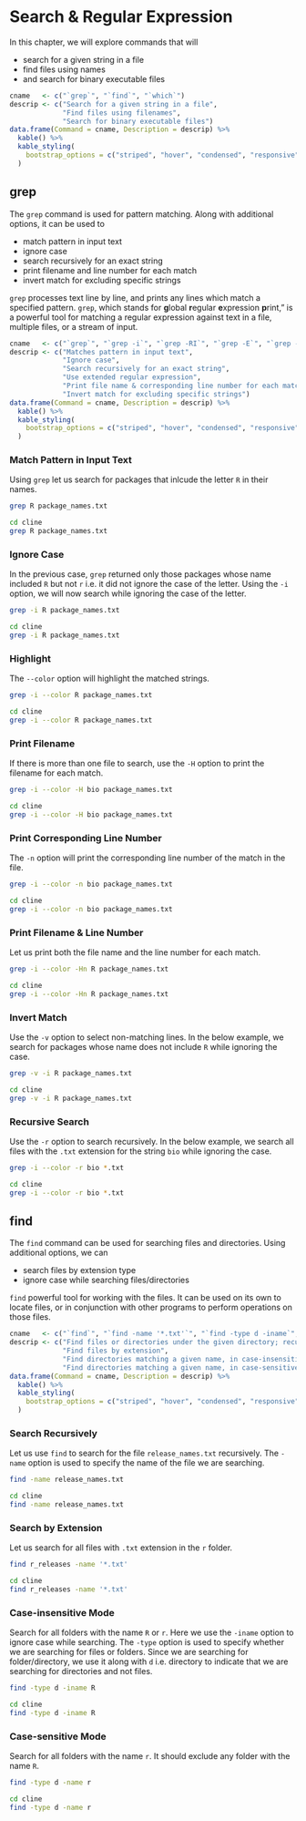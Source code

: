 # Search & Regular Expression {#regex}

In this chapter, we will explore commands that will

- search for a given string in a file
- find files using names
- and search for binary executable files

```r
cname   <- c("`grep`", "`find`", "`which`")
descrip <- c("Search for a given string in a file",
             "Find files using filenames",
             "Search for binary executable files")
data.frame(Command = cname, Description = descrip) %>% 
  kable() %>% 
  kable_styling(
    bootstrap_options = c("striped", "hover", "condensed", "responsive")
  )
```

## grep

The `grep` command is used for pattern matching. Along with additional options, it can be used to

- match pattern in input text
- ignore case
- search recursively for an exact string
- print filename and line number for each match
- invert match for excluding specific strings

`grep` processes text line by line, and prints any lines which match a specified pattern. `grep`, which stands for **g**lobal **r**egular **e**xpression **p**rint," is a powerful tool for matching a regular expression against text in a file, multiple files, or a stream of input. 

```r
cname   <- c("`grep`", "`grep -i`", "`grep -RI`", "`grep -E`", "`grep -Hn`", "`grep -v`")
descrip <- c("Matches pattern in input text",
             "Ignore case",
             "Search recursively for an exact string",
             "Use extended regular expression",
             "Print file name & corresponding line number for each match",
             "Invert match for excluding specific strings")
data.frame(Command = cname, Description = descrip) %>% 
  kable() %>% 
  kable_styling(
    bootstrap_options = c("striped", "hover", "condensed", "responsive")
  )
```

### Match Pattern in Input Text

Using `grep` let us search for packages that inlcude the letter `R` in their names.

```bash
grep R package_names.txt
```

```bash
cd cline
grep R package_names.txt
```

### Ignore Case

In the previous case, `grep` returned only those packages whose name included `R` but not `r` i.e. it did not ignore the case of the letter. Using the `-i` option, we will now search while ignoring the case of the letter.

```bash
grep -i R package_names.txt
```

```bash
cd cline
grep -i R package_names.txt
```

### Highlight

The `--color` option will highlight the matched strings. 

```bash
grep -i --color R package_names.txt
```

```bash
cd cline
grep -i --color R package_names.txt
```

### Print Filename 

If there is more than one file to search, use the `-H` option to print the filename for each match. 

```bash
grep -i --color -H bio package_names.txt
```

```bash
cd cline
grep -i --color -H bio package_names.txt
```

### Print Corresponding Line Number

The `-n` option will print the corresponding line number of the match in the file.

```bash
grep -i --color -n bio package_names.txt
```

```bash
cd cline
grep -i --color -n bio package_names.txt
```

### Print Filename & Line Number

Let us print both the file name and the line number for each match.

```bash
grep -i --color -Hn R package_names.txt
```

```bash
cd cline
grep -i --color -Hn R package_names.txt
```

### Invert Match

Use the `-v` option to select non-matching lines. In the below example, we search for packages whose name does not include `R` while ignoring the case.

```bash
grep -v -i R package_names.txt
```

```bash
cd cline
grep -v -i R package_names.txt
```

### Recursive Search

Use the `-r` option to search recursively. In the below example, we search all files with the `.txt` extension for the string `bio` while ignoring the case.

```bash
grep -i --color -r bio *.txt
```

```bash
cd cline
grep -i --color -r bio *.txt
```

## find

The `find` command can be used for searching files and directories. Using additional options, we can

- search files by extension type
- ignore case while searching files/directories

`find` powerful tool for working with the files. It can be used on its own to locate files, or in conjunction with other programs to perform operations on those files.

```r
cname   <- c("`find`", "`find -name '*.txt'`", "`find -type d -iname`", "`find -type d -name`")
descrip <- c("Find files or directories under the given directory; recursively",
             "Find files by extension",
             "Find directories matching a given name, in case-insensitive mode",
             "Find directories matching a given name, in case-sensitive mode")
data.frame(Command = cname, Description = descrip) %>% 
  kable() %>% 
  kable_styling(
    bootstrap_options = c("striped", "hover", "condensed", "responsive")
  )
```

### Search Recursively

Let us use `find` to search for the file `release_names.txt` recursively. The `-name` option is used to specify the name of the file we are searching.

```bash
find -name release_names.txt
```

```bash
cd cline
find -name release_names.txt
```

### Search by Extension

Let us search for all files with `.txt` extension in the `r` folder.

```bash
find r_releases -name '*.txt'
```

```bash
cd cline
find r_releases -name '*.txt'
```

### Case-insensitive Mode

Search for all folders with the name `R` or `r`. Here we use the `-iname` option to ignore case while searching. The `-type` option is used to specify whether we are searching for files or folders. Since we are searching for folder/directory, we use it along with `d` i.e. directory to indicate that we are searching for directories and not files.

```bash
find -type d -iname R
```

```bash
cd cline
find -type d -iname R
```

### Case-sensitive Mode

Search for all folders with the name `r`. It should exclude any folder with the name `R`.

```bash
find -type d -name r
```

```bash
cd cline
find -type d -name r
```